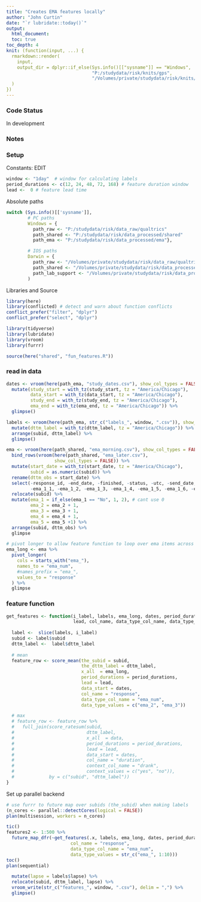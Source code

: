 ```yaml
---
title: "Creates EMA features locally"
author: "John Curtin"
date: "`r lubridate::today()`"
output: 
  html_document:
  toc: true 
toc_depth: 4
knit: (function(input, ...) {
  rmarkdown::render(
    input,
    output_dir = dplyr::if_else(Sys.info()[["sysname"]] == "Windows",
                                "P:/studydata/risk/knits/gps", 
                                "/Volumes/private/studydata/risk/knits/ema")
  )
})
---
```

  
### Code Status
  
In development

### Notes  

### Setup
Constants: EDIT
```r
window <- "1day"  # window for calculating labels
period_durations <- c(12, 24, 48, 72, 168) # feature duration window
lead <-  0 # feature lead time
```


Absolute paths
```r
switch (Sys.info()[['sysname']],
        # PC paths
        Windows = {
          path_raw <- "P:/studydata/risk/data_raw/qualtrics"
          path_shared <- "P:/studydata/risk/data_processed/shared"
          path_ema <- "P:/studydata/risk/data_processed/ema"},

        # IOS paths
        Darwin = {
          path_raw <- "/Volumes/private/studydata/risk/data_raw/qualtrics"
          path_shared <- "/Volumes/private/studydata/risk/data_processed/shared"
          path_lab_support <- "/Volumes/private/studydata/risk/data_processed/ema"}
        )
```


Libraries and Source
```r
library(here)
library(conflicted) # detect and warn about function conflicts
conflict_prefer("filter", "dplyr")
conflict_prefer("select", "dplyr")

library(tidyverse)
library(lubridate)
library(vroom)
library(furrr)

source(here("shared", "fun_features.R"))
```


### read in data
```r
dates <- vroom(here(path_ema, "study_dates.csv"), show_col_types = FALSE) %>% 
  mutate(study_start = with_tz(study_start, tz = "America/Chicago"),
         data_start = with_tz(data_start, tz = "America/Chicago"),
         study_end = with_tz(study_end, tz = "America/Chicago"),
         ema_end = with_tz(ema_end, tz = "America/Chicago")) %>% 
  glimpse()

labels <- vroom(here(path_ema, str_c("labels_", window, ".csv")), show_col_types = FALSE) %>%
  mutate(dttm_label = with_tz(dttm_label, tz = "America/Chicago")) %>% 
  arrange(subid, dttm_label) %>% 
  glimpse()

ema <- vroom(here(path_shared, "ema_morning.csv"), show_col_types = FALSE) %>% 
  bind_rows(vroom(here(path_shared, "ema_later.csv"), 
                  show_col_types = FALSE)) %>% 
  mutate(start_date = with_tz(start_date, tz = "America/Chicago"),
         subid = as.numeric(subid)) %>% 
  rename(dttm_obs = start_date) %>% 
  select(-response_id, -end_date, -finished, -status, -utc, -send_date, -send_time,
         -ema_1_1, -ema_1_2, -ema_1_3, -ema_1_4, -ema_1_5, -ema_1_6, -ema_type) %>% 
  relocate(subid) %>% 
  mutate(ema_1 = if_else(ema_1 == "No", 1, 2), # cant use 0
         ema_2 = ema_2 + 1,
         ema_3 = ema_3 + 1,
         ema_4 = ema_4 + 1,
         ema_5 = ema_5 +1) %>%   
  arrange(subid, dttm_obs) %>% 
  glimpse

# pivot longer to allow feature function to loop over ema items across rows
ema_long <- ema %>% 
  pivot_longer(
    cols = starts_with("ema_"),
    names_to = "ema_num",
    #names_prefix = "ema_",
    values_to = "response"
  ) %>% 
  glimpse
```


### feature function

```r

get_features <- function(i_label, labels, ema_long, dates, period_durations, 
                         lead, col_name, data_type_col_name, data_type_values) {
  
  label <-  slice(labels, i_label)
  subid <- label$subid 
  dttm_label <-  label$dttm_label
  
  # mean
  feature_row <- score_mean(the_subid = subid, 
                            the_dttm_label = dttm_label,
                            x_all  = ema_long,
                            period_durations = period_durations,
                            lead = lead, 
                            data_start = dates, 
                            col_name = "response", 
                            data_type_col_name = "ema_num", 
                            data_type_values = c("ema_2", "ema_3"))

  # max
  # feature_row <- feature_row %>% 
  #   full_join(score_ratesum(subid, 
  #                           dttm_label,
  #                           x_all  = data,
  #                           period_durations = period_durations,
  #                           lead = lead, 
  #                           data_start = dates, 
  #                           col_name = "duration",
  #                           context_col_name = "drank",
  #                           context_values = c("yes", "no")), 
  #             by = c("subid", "dttm_label"))
}
```

Set up parallel backend
```r
# use furrr to future map over subids (the_subid) when making labels
(n_cores <- parallel::detectCores(logical = FALSE))
plan(multisession, workers = n_cores)

```

```r
tic()
features2 <- 1:500 %>% 
  future_map_dfr(~get_features(.x, labels, ema_long, dates, period_durations, lead, 
                        col_name = "response", 
                        data_type_col_name = "ema_num", 
                        data_type_values = str_c("ema_", 1:10)))
toc()
plan(sequential)
```


```r
  mutate(lapse = labels$lapse) %>% 
  relocate(subid, dttm_label, lapse) %>% 
  vroom_write(str_c("features_", window, ".csv"), delim = ",") %>% 
  glimpse()
```
